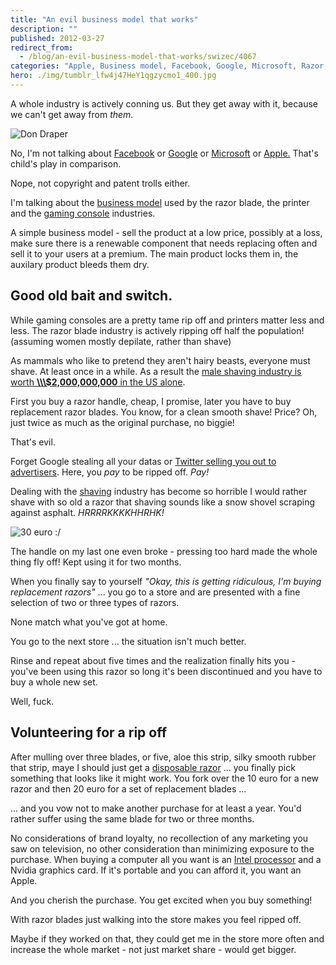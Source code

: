 ```yaml
---
title: "An evil business model that works"
description: ""
published: 2012-03-27
redirect_from:
  - /blog/an-evil-business-model-that-works/swizec/4067
categories: "Apple, Business model, Facebook, Google, Microsoft, Razor, Shaving, Twitter, Uncategorized"
hero: ./img/tumblr_lfw4j47HeY1qgzycmo1_400.jpg
---
```


A whole industry is actively conning us. But they get away with it, because we can't get away from _them_.

![Don Draper](./img/tumblr_lfw4j47HeY1qgzycmo1_400.jpg "Don Draper")

No, I'm not talking about [Facebook](http://facebook.com "Facebook") or [Google](http://google.com "Google") or [Microsoft](<http://maps.google.com/maps?ll=47.6395972222,-122.12845&spn=0.01,0.01&q=47.6395972222,-122.12845 (Microsoft)&t=h> "Microsoft") or [Apple.](http://www.apple.com "Apple") That's child's play in comparison.

Nope, not copyright and patent trolls either.

I'm talking about the [business model](http://en.wikipedia.org/wiki/Business_model "Business model") used by the razor blade, the printer and the [gaming console](http://en.wikipedia.org/wiki/Video_game_console "Video game console") industries.

A simple business model - sell the product at a low price, possibly at a loss, make sure there is a renewable component that needs replacing often and sell it to your users at a premium. The main product locks them in, the auxilary product bleeds them dry.

## Good old bait and switch.

While gaming consoles are a pretty tame rip off and printers matter less and less. The razor blade industry is actively ripping off half the population! (assuming women mostly depilate, rather than shave)

As mammals who like to pretend they aren't hairy beasts, everyone must shave. At least once in a while. As a result the [male shaving industry is worth **\\\\\\\$2,000,000,000** in the US alone](http://www.stuff.co.nz/sunday-star-times/features/2329747/Why-the-shaving-market-is-so-cut-throat).

First you buy a razor handle, cheap, I promise, later you have to buy replacement razor blades. You know, for a clean smooth shave! Price? Oh, just twice as much as the original purchase, no biggie!

That's evil.

Forget Google stealing all your datas or [Twitter selling you out to advertisers](http://www.theglobeandmail.com/news/technology/digital-culture/social-networking/twitter-sells-your-feed-to-big-data/article2355287/). Here, you _pay_ to be ripped off. _Pay!_

Dealing with the [shaving](http://en.wikipedia.org/wiki/Shaving "Shaving") industry has become so horrible I would rather shave with so old a razor that shaving sounds like a snow shovel scraping against asphalt. _HRRRRKKKKHHRHK!_

![30 euro :/](./img/tumblr_m1fo0fZON41qekjngo1_500.jpg "30 euro :/")

The handle on my last one even broke - pressing too hard made the whole thing fly off! Kept using it for two months.

When you finally say to yourself _"Okay, this is getting ridiculous, I'm buying replacement razors"_ ... you go to a store and are presented with a fine selection of two or three types of razors.

None match what you've got at home.

You go to the next store ... the situation isn't much better.

Rinse and repeat about five times and the realization finally hits you - you've been using this razor so long it's been discontinued and you have to buy a whole new set.

Well, fuck.

## Volunteering for a rip off

After mulling over three blades, or five, aloe this strip, silky smooth rubber that strip, maye I should just get a [disposable razor](http://en.wikipedia.org/wiki/Razor "Razor") ... you finally pick something that looks like it might work. You fork over the 10 euro for a new razor and then 20 euro for a set of replacement blades ...

... and you vow not to make another purchase for at least a year. You'd rather suffer using the same blade for two or three months.

No considerations of brand loyalty, no recollection of any marketing you saw on television, no other consideration than minimizing exposure to the purchase. When buying a computer all you want is an [Intel processor](http://en.wikipedia.org/wiki/List_of_Intel_microprocessors "List of Intel microprocessors") and a Nvidia graphics card. If it's portable and you can afford it, you want an Apple.

And you cherish the purchase. You get excited when you buy something!

With razor blades just walking into the store makes you feel ripped off.

Maybe if they worked on that, they could get me in the store more often and increase the whole market - not just market share - would get bigger.

